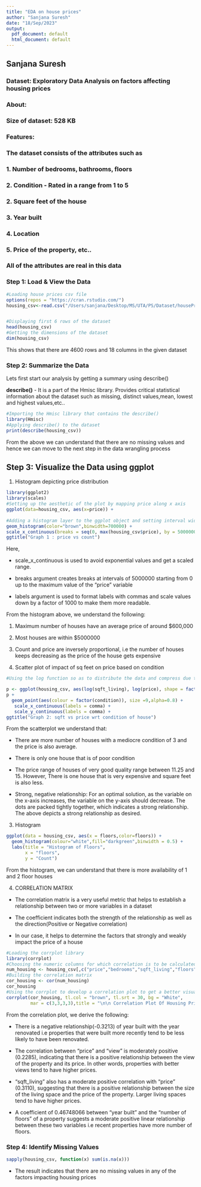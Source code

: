 ```yaml
---
title: "EDA on house prices"
author: "Sanjana Suresh"
date: "18/Sep/2023"
output:
  pdf_document: default
  html_document: default
---
```

## **Sanjana Suresh **

### **Dataset:** Exploratory Data Analysis on factors affecting housing prices

### **About:** 
### Size of dataset: 528 KB  
### Features:
### The dataset consists of the attributes such as 
### 1. Number of bedrooms, bathrooms, floors
### 2. Condition - Rated in a range from 1 to 5
### 2. Square feet of the house
### 3. Year built
### 4. Location
### 5. Price of the property, etc..
### All of the attributes are real in this data

### Step 1: Load & View the Data

```r
#Loading house prices csv file
options(repos = "https://cran.rstudio.com/") 
housing_csv<-read.csv("/Users/sanjana/Desktop/MS/UTA/PS/Dataset/housePricing.csv")


#Displaying first 6 rows of the dataset
head(housing_csv)
#Getting the dimensions of the dataset
dim(housing_csv) 
```
This shows that there are 4600 rows and 18 columns in the given dataset

### Step 2: Summarize the Data

Lets first start our analysis by getting a summary using describe()

**describe()** - It is a part of the Hmisc library. Provides critical statistical information about the dataset such as missing, distinct values,mean, lowest and highest values,etc.. 
```r
#Importing the Hmisc library that contains the describe()
library(Hmisc)
#Applying describe() to the dataset
print(describe(housing_csv)) 
```
From the above we can understand that there are no missing values and hence we can move to the next step in the data wrangling process 

## Step 3: Visualize the Data using ggplot

1. Histogram depicting price distribution

```r
library(ggplot2)
library(scales)
#Setting up the aesthetic of the plot by mapping price along x axis
ggplot(data=housing_csv, aes(x=price)) +
  
#Adding a histogram layer to the ggplot object and setting interval width a 1000  
geom_histogram(color="brown",binwidth=700000) +
scale_x_continuous(breaks = seq(0, max(housing_csv$price), by = 5000000),labels = comma_format(scale = 1e-3) ) +   
ggtitle("Graph 1 : price vs count")
```


Here,

- scale_x_continuous is used to avoid exponential values and get a scaled range.

- breaks argument creates breaks at intervals of 5000000 starting from 0 up to the maximum value of the "price" variable  

- labels argument is used to format labels with commas and scale values down by a factor of 1000 to make them more readable. 

From the histogram above, we understand the following:

 1. Maximum number of houses have an average price of around $600,000 
 
 2. Most houses are within $5000000
 
 3. Count and price are inversely proportional, i.e the number of houses keeps decreasing as the price of the house gets expensive
 
2. Scatter plot of impact of sq feet on price based on condition

```r
#Using the log function so as to distribute the data and compress due to high volume

p <- ggplot(housing_csv, aes(log(sqft_living), log(price), shape = factor(condition)))
p +
  geom_point(aes(colour = factor(condition)), size =9,alpha=0.8) +
   scale_x_continuous(labels = comma) +
   scale_y_continuous(labels = comma) +
ggtitle("Graph 2: sqft vs price wrt condition of house")  
```

From the scatterplot we understand that:

- There are more number of houses with a mediocre condition of 3 and the price is also average. 
  
- There is only one house that is of poor condition 
  
- The price range of houses of very good quality range between 11.25 and 15. However, There is one house that is very expensive and square feet is also less.

- Strong, negative relationship: For an optimal solution, as the variable on the x-axis increases, the variable on the y-axis should decrease. The dots are packed tightly together, which indicates a strong relationship. The above depicts a strong relationship as desired.

3. Histogram
```r
ggplot(data = housing_csv, aes(x = floors,color=floors)) +
  geom_histogram(colour="white",fill="darkgreen",binwidth = 0.5) +
  labs(title = "Histogram of Floors",
       x = "floors",
       y = "Count")
```

From the histogram, we can understand that there is more availability of 1 and 2 floor houses

4. CORRELATION MATRIX
 
- The correlation matrix is a very useful metric that helps to establish a relationship between two or more variables in a dataset

- The coefficient indicates both the strength of the relationship as well as the direction(Positive or Negative correlation)

- In our case, it helps to determine the factors that strongly and weakly impact the price of a house


```r
#Loading the corrplot library
library(corrplot)
#Choosing the numeric columns for which correlation is to be calculated
num_housing <- housing_csv[,c("price","bedrooms","sqft_living","floors","sqft_lot", "condition", "view", "yr_built", "yr_renovated")]
#Building the correlation matrix
cor_housing <- cor(num_housing)
cor_housing
#Using the corrplot to develop a correlation plot to get a better visualisation of the relationship between variables
corrplot(cor_housing, tl.col = "brown", tl.srt = 30, bg = "White",
         mar = c(3,3,3,3),title = "\n\n Correlation Plot Of Housing Prices Data",type = "full")
```

From the correlation plot, we derive the following:

- There is a negative relationship(-0.3213) of year built with the year renovated i.e properties that were built more recently tend to be less likely to have been renovated.

- The correlation between "price" and "view" is moderately positive (0.2285), indicating that there is a positive relationship between the view of the property and its price. In other words, properties with better views tend to have higher prices.

- "sqft_living" also has a moderate positive correlation with "price" (0.3110), suggesting that there is a positive relationship between the size of the living space and the price of the property. Larger living spaces tend to have higher prices.

- A coefficient of 0.46748066 between "year built" and the "number of floors" of a property suggests a moderate positive linear relationship between these two variables i.e recent properties have more number of floors.

### Step 4: Identify Missing Values

```r
sapply(housing_csv, function(x) sum(is.na(x)))
```


- The result indicates that there are no missing values in any of the factors impacting housing prices